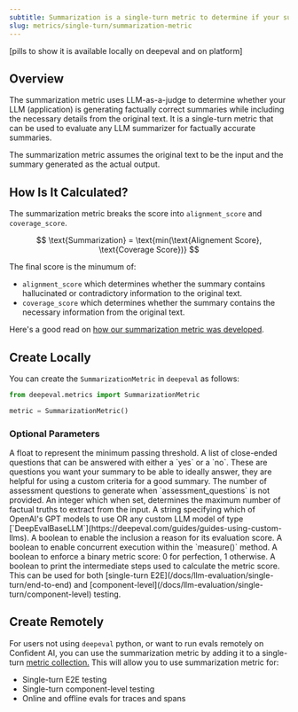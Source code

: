 ```yaml
---
subtitle: Summarization is a single-turn metric to determine if your summarizer is generating facutally correct summaries.
slug: metrics/single-turn/summarization-metric
---
```


[pills to show it is available locally on deepeval and on platform]

## Overview

The summarization metric uses LLM-as-a-judge to determine whether your LLM (application) is generating factually correct summaries while including the necessary details from the original text. It is a single-turn metric that can be used to evaluate any LLM summarizer for factually accurate summaries.

<Warning>

The summarization metric assumes the original text to be the input and the summary generated as the actual output.

</Warning>

## How Is It Calculated?

The summarization metric breaks the score into `alignment_score` and `coverage_score`.

$$
\text{Summarization} = \text{min(\text{Alignement Score}, \text{Coverage Score})}
$$

The final score is the minumum of:

- `alignment_score` which determines whether the summary contains hallucinated or contradictory information to the original text.
- `coverage_score` which determines whether the summary contains the necessary information from the original text.

Here's a good read on [how our summarization metric was developed](https://www.confident-ai.com/blog/a-step-by-step-guide-to-evaluating-an-llm-text-summarization-task).

## Create Locally

You can create the `SummarizationMetric` in `deepeval` as follows:

```python
from deepeval.metrics import SummarizationMetric

metric = SummarizationMetric()
```

### Optional Parameters

<ParamField path="threshold" type="number" default={0.5}>
    A float to represent the minimum passing threshold.
</ParamField>
<ParamField path="assessment_questions" type="list of strings" default={"questions generated by deepeval at evaluation time"}>
    A list of close-ended questions that can be answered with either a `yes` or a `no`. These are questions you want your summary to be able to ideally answer, they are helpful for using a custom criteria for a good summary.
</ParamField>
<ParamField path="n" type="number" default="5">
    The number of assessment questions to generate when `assessment_questions` is not provided.
</ParamField>
<ParamField path="truths_extraction_limit" type="number">
    An integer which when set, determines the maximum number of factual truths to extract from the input.
</ParamField>
<ParamField path="model" type="string | Object" default="gpt-4.1">
    A string specifying which of OpenAI's GPT models to use OR any custom LLM model of type [`DeepEvalBaseLLM`](https://deepeval.com/guides/guides-using-custom-llms). 
</ParamField>
<ParamField path="include_reason" type="boolean" default={"true"}>
    A boolean to enable the inclusion a reason for its evaluation score.
</ParamField>
<ParamField path="async_mode" type="boolean" default={"true"}>
    A boolean to enable concurrent execution within the `measure()` method.
</ParamField>
<ParamField path="strict_mode" type="boolean" default={"false"}>
    A boolean to enforce a binary metric score: 0 for perfection, 1 otherwise.
</ParamField>
<ParamField path="verbose_mode" type="boolean" default={"false"}>
    A boolean to print the intermediate steps used to calculate the metric score.
</ParamField>

<Success>
  This can be used for both [single-turn
  E2E](/docs/llm-evaluation/single-turn/end-to-end) and
  [component-level](/docs/llm-evaluation/single-turn/component-level) testing.
</Success>

## Create Remotely

For users not using `deepeval` python, or want to run evals remotely on Confident AI, you can use the summarization metric by adding it to a single-turn [metric collection.](/metrics/metric-collections) This will allow you to use summarization metric for:

- Single-turn E2E testing
- Single-turn component-level testing
- Online and offline evals for traces and spans